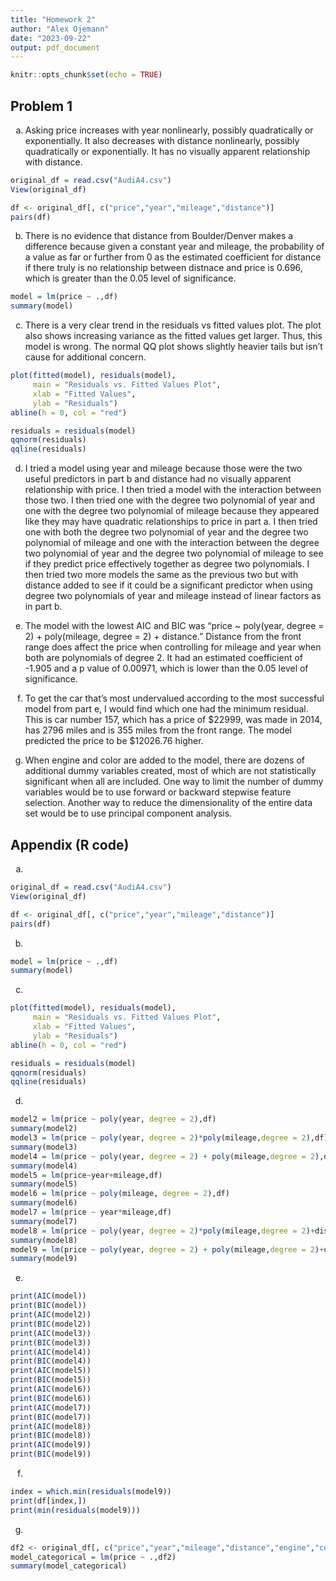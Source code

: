 ```yaml
---
title: "Homework 2"
author: "Alex Ojemann"
date: "2023-09-22"
output: pdf_document
---
```


```r
knitr::opts_chunk$set(echo = TRUE)
```

## Problem 1

a. Asking price increases with year nonlinearly, possibly quadratically or exponentially. It also decreases with distance nonlinearly, possibly quadratically or exponentially. It has no visually apparent relationship with distance.

```r
original_df = read.csv("AudiA4.csv")
View(original_df)
```

```r
df <- original_df[, c("price","year","mileage","distance")]
pairs(df)
```

b. There is no evidence that distance from Boulder/Denver makes a difference because given a constant year and mileage, the probability of a value as far or further from 0 as the estimated coefficient for distance if there truly is no relationship between distnace and price is 0.696, which is greater than the 0.05 level of significance.

```r
model = lm(price ~ .,df)
summary(model)
```

c. There is a very clear trend in the residuals vs fitted values plot. The plot also shows increasing variance as the fitted values get larger. Thus, this model is wrong. The normal QQ plot shows slightly heavier tails but isn't cause for additional concern.

```r
plot(fitted(model), residuals(model),
     main = "Residuals vs. Fitted Values Plot",
     xlab = "Fitted Values",
     ylab = "Residuals")
abline(h = 0, col = "red")
```

```r
residuals = residuals(model)
qqnorm(residuals)
qqline(residuals)
```

d. I tried a model using year and mileage because those were the two useful predictors in part b and distance had no visually apparent relationship with price. I then tried a model with the interaction between those two. I then tried one with the degree two polynomial of year and one with the degree two polynomial of mileage because they appeared like they may have quadratic relationships to price in part a. I then tried one with both the degree two polynomial of year and the degree two polynomial of mileage and one with the interaction between the degree two polynomial of year and the degree two polynomial of mileage to see if they predict price effectively together as degree two polynomials. I then tried two more models the same as the previous two but with distance added to see if it could be a significant predictor when using degree two polynomials of year and mileage instead of linear factors as in part b. 

e. The model with the lowest AIC and BIC was "price ~ poly(year, degree = 2) + poly(mileage, degree = 2) + distance." Distance from the front range does affect the price when controlling for mileage and year when both are polynomials of degree 2. It had an estimated coefficient of -1.905 and a p value of 0.00971, which is lower than the 0.05 level of significance.

f. To get the car that's most undervalued according to the most successful model from part e, I would find which one had the minimum residual. This is car number 157, which has a price of \$22999, was made in 2014, has 2796 miles and is 355 miles from the front range. The model predicted the price to be \$12026.76 higher.

g. When engine and color are added to the model, there are dozens of additional dummy variables created, most of which are not statistically significant when all are included. One way to limit the number of dummy variables would be to use forward or backward stepwise feature selection. Another way to reduce the dimensionality of the entire data set would be to use principal component analysis.

## Appendix (R code)

a.
```r
original_df = read.csv("AudiA4.csv")
View(original_df)
```

```r
df <- original_df[, c("price","year","mileage","distance")]
pairs(df)
```

b.
```r
model = lm(price ~ .,df)
summary(model)
```

c.
```r
plot(fitted(model), residuals(model),
     main = "Residuals vs. Fitted Values Plot",
     xlab = "Fitted Values",
     ylab = "Residuals")
abline(h = 0, col = "red")
```

```r
residuals = residuals(model)
qqnorm(residuals)
qqline(residuals)
```

d.
```r
model2 = lm(price ~ poly(year, degree = 2),df)
summary(model2)
model3 = lm(price ~ poly(year, degree = 2)*poly(mileage,degree = 2),df)
summary(model3)
model4 = lm(price ~ poly(year, degree = 2) + poly(mileage,degree = 2),df)
summary(model4)
model5 = lm(price~year+mileage,df)
summary(model5)
model6 = lm(price ~ poly(mileage, degree = 2),df)
summary(model6)
model7 = lm(price ~ year*mileage,df)
summary(model7)
model8 = lm(price ~ poly(year, degree = 2)*poly(mileage,degree = 2)+distance,df)
summary(model8)
model9 = lm(price ~ poly(year, degree = 2) + poly(mileage,degree = 2)+distance,df)
summary(model9)
```

e. 
```r
print(AIC(model))
print(BIC(model))
print(AIC(model2))
print(BIC(model2))
print(AIC(model3))
print(BIC(model3))
print(AIC(model4))
print(BIC(model4))
print(AIC(model5))
print(BIC(model5))
print(AIC(model6))
print(BIC(model6))
print(AIC(model7))
print(BIC(model7))
print(AIC(model8))
print(BIC(model8))
print(AIC(model9))
print(BIC(model9))
```

f. 
```r
index = which.min(residuals(model9))
print(df[index,])
print(min(residuals(model9)))
```

g. 
```r
df2 <- original_df[, c("price","year","mileage","distance","engine","color")]
model_categorical = lm(price ~ .,df2)
summary(model_categorical)
```




